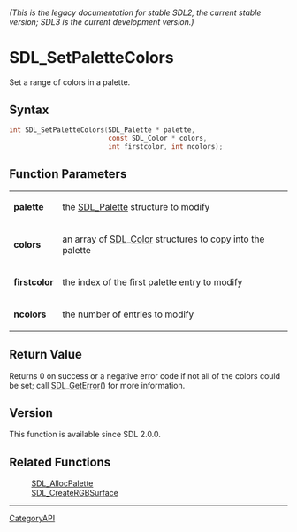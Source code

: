 ====== (This is the legacy documentation for stable SDL2, the current stable version; SDL3 is the current development version.) ======
= SDL_SetPaletteColors =

Set a range of colors in a palette.

== Syntax ==

<syntaxhighlight lang='c'>
int SDL_SetPaletteColors(SDL_Palette * palette,
                         const SDL_Color * colors,
                         int firstcolor, int ncolors);
</syntaxhighlight>

== Function Parameters ==

{|
|'''palette'''
|the [[SDL_Palette]] structure to modify
|-
|'''colors'''
|an array of [[SDL_Color]] structures to copy into the palette
|-
|'''firstcolor'''
|the index of the first palette entry to modify
|-
|'''ncolors'''
|the number of entries to modify
|}

== Return Value ==

Returns 0 on success or a negative error code if not all of the colors
could be set; call [[SDL_GetError]]() for more information.

== Version ==

This function is available since SDL 2.0.0.

== Related Functions ==

:[[SDL_AllocPalette]]
:[[SDL_CreateRGBSurface]]

----
[[CategoryAPI]]


